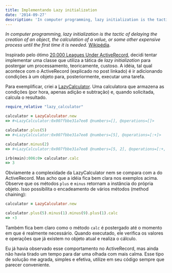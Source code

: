 ```yaml
---
title: Implementando Lazy initialization
date: '2014-09-27'
description: 'In computer programming, lazy initialization is the tactic of delaying the creation of an object, the calculation of a value, or some other expensive process until the first time it is needed.'
---
```


_In computer programming, lazy initialization is the tactic of delaying the creation of an object, the calculation of a value, or some other expensive process until the first time it is needed._ [Wikipédia](http://en.wikipedia.org/wiki/Lazy_initialization).

Inspirado pelo ótimo [20,000 Leagues Under ActiveRecord](http://patshaughnessy.net/2014/9/17/20000-leagues-under-activerecord), decidi tentar implementar uma classe que utiliza a tática de _lazy initialization_ para postergar um processamento, teoricamente, custoso. A idéia, tal qual acontece com o ActiveRecord (explicado no post linkado) é ir adicionando condições à um objeto para, posteriormente, executar uma tarefa.

Para exemplificar, criei a [LazyCalculator](https://github.com/matiasleidemer/lazy_calculator). Uma calculatora que armazena as condições (por hora, apenas adição e subtração) e, quando solicitada, calcula o resultado.

```ruby
require_relative "lazy_calculator"

calculator = LazyCalculator.new
=> #<LazyCalculator:0x007fbbe31a7ee8 @numbers=[], @operations=[]>

calculator.plus(5)
=> #<LazyCalculator:0x007fbbe31a7ee8 @numbers=[5], @operations=[:+]>

calculator.minus(2)
=> #<LazyCalculator:0x007fbbe31a7ee8 @numbers=[5, 2], @operations=[:+, :-]>

irb(main):006:0> calculator.calc
=> 3
```

Obviamente a complexidade da LazyCalculator nem se compara com a do ActiveRecord. Mas acho que a idéia fica bem clara nos exemplos acima. Observe que os métodos `plus` e `minus` retornam a instância do própria objeto. Isso possibilita o encadeamento de vários métodos (method chaining):

```ruby
calculator = LazyCalculator.new

calculator.plus(5).minus(1).minus(9).plus(1).calc
=> -3
```

Também fica bem claro como o método `calc` é postergado até o momento em que é realmente necessário. Quando executado, ele verifica os valores e operações que já existem no objeto atual e realiza o cálculo.

Eu já havia observado esse comportamento no ActiveRecord, mas ainda não havia tirado um tempo para dar uma olhada com mais calma. Esse tipo de solução me agrada, simples e efetiva, utilize em seu código sempre que parecer conveniente.
